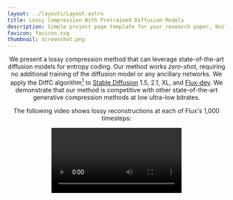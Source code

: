 ```yaml
---
layout: ../layouts/Layout.astro
title: Lossy Compression With Pretrained Diffusion Models
description: Simple project page template for your research paper, built with Astro and Tailwind CSS
favicon: favicon.svg
thumbnail: screenshot.png
---
```









<Header
  title={frontmatter.title}
  authors={[
    {
      name: "Jeremy Vonderfecht",
      institution: "Portland State University",
    },
    {
      name: "Feng Liu",
      institution: "Portland State University",
    },
  ]}
  links={[
    {
      name: "Code",
      url: "https://github.com/JeremyIV/diffc",
      icon: "mdi:github",
    },
    {
      name: "arXiv",
      url: "",
      icon: "academicons:arxiv",
    },
  ]}
  />

We present a lossy compression method that can leverage state-of-the-art diffusion models for entropy coding. Our method works _zero-shot_, requiring no additional training of the diffusion model or any ancillary networks. We apply the DiffC algorithm[^1] to
[Stable Diffusion](https://huggingface.co/stabilityai/stable-diffusion-2-1) 1.5, 2.1, XL, and [Flux-dev](https://huggingface.co/black-forest-labs/FLUX.1-dev).
We demonstrate that our method is competitive with other state-of-the-art generative compression methods at low ultra-low bitrates.

<ImageComparisonWidget client:load data={demoData} />

The following video shows lossy reconstructions at each of Flux's 1,000 timesteps:

<Video source={dogs} />

## Citation

```bibtex
@misc{Vonderfecht2024lossy,
  author = "{Jeremy Vonderfecht, Feng Liu}",
  title = "Lossy Compression With Pretrained Diffusion Models",
  year = "2024",
}
```

[^1]: Theis, L., Salimans, T., Hoffman, M. D., & Mentzer, F. (2022). [Lossy compression with gaussian diffusion](https://arxiv.org/abs/2206.08889). arXiv preprint arXiv:2206.08889.

[^2]: Ho, J., Jain, A., & Abbeel, P. (2020). [Denoising diffusion probabilistic models](https://arxiv.org/abs/2006.11239). Advances in Neural Information Processing Systems, 33, 6840-6851.